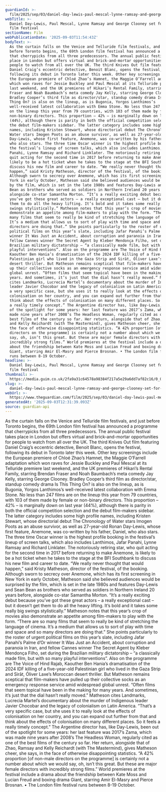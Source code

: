 ```yaml
---
guardianId: >-
  film/2025/sep/03/daniel-day-lewis-paul-mescal-lynne-ramsay-and-george-clooney-set-for-london-film-festival
webTitle: >-
  Daniel Day-Lewis, Paul Mescal, Lynne Ramsay and George Clooney set for London
  film festival
sectionName: Film
webPublicationDate: '2025-09-03T11:54:43Z'
bodyText: >-
  As the curtain falls on the Venice and Telluride film festivals, and just
  before Toronto begins, the 69th London film festival has announced a programme
  that cherrypicks from all three predecessors. The annual public festival takes
  place in London but offers virtual and brick-and-mortar opportunities for
  people to watch from all over the UK. The third Knives Out film featuring
  Daniel Craig’s eccentric detective, Benoit Blanc, opens the festival,
  following its debut in Toronto later this week. Other key screenings include
  the European premiere of Chloé Zhao’s Hamnet, the Maggie O’Farrell adaptation
  which won raves for Jessie Buckley and Paul Mescal at its Telluride premiere
  last weekend, and the UK premieres of Hikari’s Rental Family, starring Brendan
  Fraser and Noah Baumbach’s meta comedy Jay Kelly, starring George Clooney.
  Bradley Cooper’s third film as director/star, standup comedy drama Is This
  Thing On? is also on the lineup, as is Bugonia, Yorgos Lanthimos’s
  well-received latest collaboration with Emma Stone. No less than 247 films are
  on the lineup this year from 79 countries, with 103 of them made by female or
  non-binary directors. This proportion – 42% – is marginally down on last year
  (44%), although there is parity in both the official competition selection and
  the debut film-makers sidebar. The latter category includes some high profile
  names, including Kristen Stewart, whose directorial debut The Chronology of
  Water stars Imogen Poots as an abuse survivor, as well as 27-year-old Ronan
  Day-Lewis, whose first feature, Anemone, was co-written by his father, Daniel,
  who also stars. The three time Oscar winner is the highest profile booking in
  the festival’s lineup of screen talks, which also includes Lanthimos, Jafar
  Panahi, Lynne Ramsay and Richard Linklater. The notoriously retiring star, who
  quit acting for the second time in 2017 before returning to make Anemone, is
  likely to be a hot ticket when he takes to the stage at the BFI Southbank to
  discuss his new film and career to date. “We really never thought that would
  happen,” said Kristy Matheson, director of the festival, of the booking.
  Although sworn to secrecy over Anemone, which has its first screening in New
  York in early October, Matheson said she believed audiences would be surprised
  by the film, which is set in the late 1980s and features Day-Lewis and Sean
  Bean as brothers who served as soldiers in Northern Ireland 20 years before,
  alongside co-star Samantha Morton. “It’s a really exciting debut because
  you’ve got these great actors – a really exceptional cast – but it doesn’t get
  them to do all the heavy lifting. It’s bold and it takes some really big
  swings stylistically.” Matheson notes that this year’s crop of movies also
  demonstrate an appetite among film-makers to play with the form. “There are so
  many films that seem to really be kind of stretching the language of cinema.
  It’s a medium that allows us to sort of play with time and space and so many
  directors are doing that.” She points particularly to the roster of urgent
  political films on this year’s slate, including Jafar Panahi’s Palme d’Or
  winner It Was Just an Accident, about corruption and paranoia in Iran, and
  fellow Cannes winner The Secret Agent by Kleber Mendonça Filho, set during the
  Brazilian military dictatorship – “a classically made film, but with so many
  playful interventions”. Also on the programme are The Voice of Hind Rajab,
  Kaouther Ben Hania’s dramatisation of the 2024 IDF killing of a five-year-old
  Palestinian girl who lived in the Gaza Strip and Sirāt, Óliver Laxe’s Moroccan
  desert thriller. But Matheson remains sceptical that film-makers have pulled
  up their collective socks as an emergency response service amid widespread
  global unrest. “Often films that seem topical have been in the making for many
  years. And sometimes, it’s just that the dial hasn’t really moved.” Matheson
  cites Landmarks, Lucrecia Martel’s documentary about the murder of Indigenous
  leader Javier Chocobar and the legacy of colonialism on Latin America. “That’s
  a very specific case, but she uses it to really look at the effects of
  colonisation on her country, and you can expand out further from that and
  think about the effects of colonisation on many different places. So it feels
  a really timely concept.” The Argentine director has, like Day-Lewis, been out
  of the spotlight for some years: her last feature was 2017’s Zama, which was
  made nine years after 2008’s The Headless Woman, regularly cited as one of the
  best films of the century so far. Her return, alongside that of Zhao, Ramsay
  and Kelly Reichardt (with The Mastermind), gives Matheson cheer, she says, in
  the face of otherwise disappointing statistics. “A 42% proportion [of non-male
  directors on the programme] is certainly not a number about which we would
  say, oh, isn’t this great. But these are major female directors with
  incredibly strong films.” World premieres at the festival include a drama
  about the friendship between Kate Moss and Lucian Freud and boxing drama
  Giant, starring Amir El-Masry and Pierce Brosnan. • The London film festival
  runs between 8-19 October.
headline: >-
  Daniel Day-Lewis, Paul Mescal, Lynne Ramsay and George Clooney set for London
  film festival
thumbnail: >-
  https://media.guim.co.uk/2fa9a31c64578a98384f217a5e29a6dd7af82c16/0_0_3000_2400/500.jpg
slug: >-
  daniel-day-lewis-paul-mescal-lynne-ramsay-and-george-clooney-set-for-london-film-festival
webUrl: >-
  https://www.theguardian.com/film/2025/sep/03/daniel-day-lewis-paul-mescal-lynne-ramsay-and-george-clooney-set-for-london-film-festival
generatedAt: '2025-09-03T12:31:39.093Z'
source: guardian-api
---
```

As the curtain falls on the Venice and Telluride film festivals, and just before Toronto begins, the 69th London film festival has announced a programme that cherrypicks from all three predecessors. The annual public festival takes place in London but offers virtual and brick-and-mortar opportunities for people to watch from all over the UK. The third Knives Out film featuring Daniel Craig’s eccentric detective, Benoit Blanc, opens the festival, following its debut in Toronto later this week. Other key screenings include the European premiere of Chloé Zhao’s Hamnet, the Maggie O’Farrell adaptation which won raves for Jessie Buckley and Paul Mescal at its Telluride premiere last weekend, and the UK premieres of Hikari’s Rental Family, starring Brendan Fraser and Noah Baumbach’s meta comedy Jay Kelly, starring George Clooney. Bradley Cooper’s third film as director/star, standup comedy drama Is This Thing On? is also on the lineup, as is Bugonia, Yorgos Lanthimos’s well-received latest collaboration with Emma Stone. No less than 247 films are on the lineup this year from 79 countries, with 103 of them made by female or non-binary directors. This proportion – 42% – is marginally down on last year (44%), although there is parity in both the official competition selection and the debut film-makers sidebar. The latter category includes some high profile names, including Kristen Stewart, whose directorial debut The Chronology of Water stars Imogen Poots as an abuse survivor, as well as 27-year-old Ronan Day-Lewis, whose first feature, Anemone, was co-written by his father, Daniel, who also stars. The three time Oscar winner is the highest profile booking in the festival’s lineup of screen talks, which also includes Lanthimos, Jafar Panahi, Lynne Ramsay and Richard Linklater. The notoriously retiring star, who quit acting for the second time in 2017 before returning to make Anemone, is likely to be a hot ticket when he takes to the stage at the BFI Southbank to discuss his new film and career to date. “We really never thought that would happen,” said Kristy Matheson, director of the festival, of the booking. Although sworn to secrecy over Anemone, which has its first screening in New York in early October, Matheson said she believed audiences would be surprised by the film, which is set in the late 1980s and features Day-Lewis and Sean Bean as brothers who served as soldiers in Northern Ireland 20 years before, alongside co-star Samantha Morton. “It’s a really exciting debut because you’ve got these great actors – a really exceptional cast – but it doesn’t get them to do all the heavy lifting. It’s bold and it takes some really big swings stylistically.” Matheson notes that this year’s crop of movies also demonstrate an appetite among film-makers to play with the form. “There are so many films that seem to really be kind of stretching the language of cinema. It’s a medium that allows us to sort of play with time and space and so many directors are doing that.” She points particularly to the roster of urgent political films on this year’s slate, including Jafar Panahi’s Palme d’Or winner It Was Just an Accident, about corruption and paranoia in Iran, and fellow Cannes winner The Secret Agent by Kleber Mendonça Filho, set during the Brazilian military dictatorship – “a classically made film, but with so many playful interventions”. Also on the programme are The Voice of Hind Rajab, Kaouther Ben Hania’s dramatisation of the 2024 IDF killing of a five-year-old Palestinian girl who lived in the Gaza Strip and Sirāt, Óliver Laxe’s Moroccan desert thriller. But Matheson remains sceptical that film-makers have pulled up their collective socks as an emergency response service amid widespread global unrest. “Often films that seem topical have been in the making for many years. And sometimes, it’s just that the dial hasn’t really moved.” Matheson cites Landmarks, Lucrecia Martel’s documentary about the murder of Indigenous leader Javier Chocobar and the legacy of colonialism on Latin America. “That’s a very specific case, but she uses it to really look at the effects of colonisation on her country, and you can expand out further from that and think about the effects of colonisation on many different places. So it feels a really timely concept.” The Argentine director has, like Day-Lewis, been out of the spotlight for some years: her last feature was 2017’s Zama, which was made nine years after 2008’s The Headless Woman, regularly cited as one of the best films of the century so far. Her return, alongside that of Zhao, Ramsay and Kelly Reichardt (with The Mastermind), gives Matheson cheer, she says, in the face of otherwise disappointing statistics. “A 42% proportion [of non-male directors on the programme] is certainly not a number about which we would say, oh, isn’t this great. But these are major female directors with incredibly strong films.” World premieres at the festival include a drama about the friendship between Kate Moss and Lucian Freud and boxing drama Giant, starring Amir El-Masry and Pierce Brosnan. • The London film festival runs between 8-19 October.
